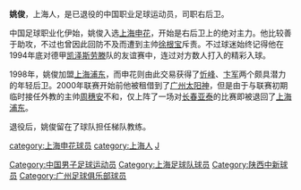 {{Football player infobox
| playername =姚俊
| image    = 
| fullname =姚俊
| englishfullname =Yao Jun
| nickname =
| dateofbirth ={{birth date and age|1969|10|31}}
| height={{height|m=1.83}}
| countryofbirth = {{CHN}}
| cityofbirth = [[上海|上海]]
| currentclub = 已退役
| position = 右后卫
| youthyears =
| youthclubs =
| years = 1989-1993年<br/>1994-1997年<br/>1998-2002年<br/>2000年
| clubs = [[上海足球队|上海队]]<br/>[[上海申花|上海申花]]<br/>[[陕西中新|上海浦东/中远]]<br/>→[[广州太阳神|广州太阳神]]''(租借)''
| caps(goals)=<br/>39{{0}}(0)<br/><br/>1{{0}}(0)
| nationalyears =
| nationalteam =
| nationalcaps(goals)=
}}
'''姚俊'''{{BD|1969年|10月31日|||Y}}，上海人，是已退役的中国职业足球运动员，司职右后卫。

中国足球职业化伊始，姚俊入选[[上海申花|上海申花]]，开始是右后卫上的绝对主力。他比较善于助攻，不过也曾因此回防不及而遭到主帅[[徐根宝|徐根宝]]斥责。不过球迷始终记得他在1994年底对德甲[[凯泽斯劳滕|凯泽斯劳滕]]队的友谊赛中，连过对方数人打入的精彩入球。

1998年，姚俊加盟[[陕西中新|上海浦东]]，而申花则由此交易获得了[[忻峰|忻峰]]、[[卞军|卞军]]两个颇具潜力的年轻后卫。2000年联赛开始前他被租借到了[[广州太阳神|广州太阳神]]，但是由于与联赛初期临时接任外教的主帅[[周穗安|周穗安]]不和，仅上阵了一场对[[长春亚泰|长春亚泰]]的比赛即被退回了[[陕西中新|上海浦东]]。

退役后，姚俊留在了球队担任梯队教练。

{{上海申花1995年}}
{{DEFAULTSORT:YAO Jun}}
[[Category:中国男子足球运动员|Category:中国男子足球运动员]]
[[Category:上海足球队球员|Category:上海足球队球员]]
[[category:上海申花球员|category:上海申花球员]]
[[Category:陕西中新球员|Category:陕西中新球员]]
[[Category:广州足球俱乐部球员|Category:广州足球俱乐部球员]]
[[category:上海人|category:上海人]]
[[category:姚姓|J]]
